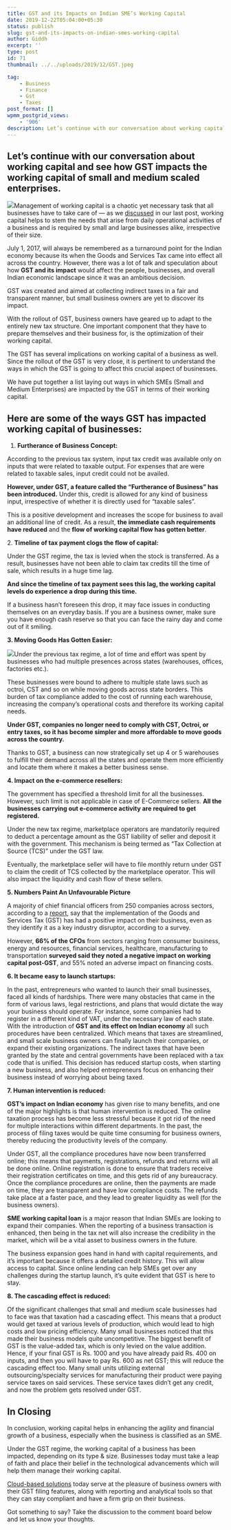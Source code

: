 ```yaml
---
title: GST and its Impacts on Indian SME’s Working Capital
date: 2019-12-22T05:04:00+05:30
status: publish
slug: gst-and-its-impacts-on-indian-smes-working-capital
author: Giddh
excerpt: ''
type: post
id: 71
thumbnail: ../../uploads/2019/12/GST.jpeg

tag:
    - Business
    - Finance
    - Gst
    - Taxes
post_format: []
wpmm_postgrid_views:
    - '906'
description: Let’s continue with our conversation about working capital and see how GST impacts the working capital of small and medium scaled enterprises. 
---
```

 Let’s continue with our conversation about working capital and see how GST impacts the working capital of small and medium scaled enterprises. 
------------------------------------------------------------------------------------------------------------------------------------------------

<img class="wp-block-image size-large" src = "https://miro.medium.com/max/726/1*PVLEVH_wP0Ds_vD2uYgXBQ.jpeg" />Management of working capital is a chaotic yet necessary task that all businesses have to take care of — as we [discussed](https://giddh.com/blog/5-simple-financial-ratios-to-evaluate-the-health-of-your-business) in our last post, working capital helps to stem the needs that arise from daily operational activities of a business and is required by small and large businesses alike, irrespective of their size.

July 1, 2017, will always be remembered as a turnaround point for the Indian economy because its when the Goods and Services Tax came into effect all across the country. However, there was a lot of talk and speculation about how **GST and its impact** would affect the people, businesses, and overall Indian economic landscape since it was an ambitious decision.

GST was created and aimed at collecting indirect taxes in a fair and transparent manner, but small business owners are yet to discover its impact.

With the rollout of GST, business owners have geared up to adapt to the entirely new tax structure. One important component that they have to prepare themselves and their business for, is the optimization of their working capital.

The GST has several implications on working capital of a business as well. Since the rollout of the GST is very close, it is pertinent to understand the ways in which the GST is going to affect this crucial aspect of businesses.

We have put together a list laying out ways in which SMEs (Small and Medium Enterprises) are impacted by the GST in terms of their working capital.

**Here are some of the ways GST has impacted working capital of businesses:**
-----------------------------------------------------------------------------

1. **Furtherance of Business Concept:**

According to the previous tax system, input tax credit was available only on inputs that were related to taxable output. For expenses that are were related to taxable sales, input credit could not be availed.

**However, under GST, a feature called the “Furtherance of Business” has been introduced.** Under this, credit is allowed for any kind of business input, irrespective of whether it is directly used for “taxable sales”.

This is a positive development and increases the scope for business to avail an additional line of credit. As a result, **the immediate cash requirements have reduced** and the **flow of working capital flow has gotten better**.

2\. **Timeline of tax payment clogs the flow of capital:**

Under the GST regime, the tax is levied when the stock is transferred. As a result, businesses have not been able to claim tax credits till the time of sale, which results in a huge time lag.

**And since the timeline of tax payment sees this lag, the working capital levels do experience a drop during this time.**

If a business hasn’t foreseen this drop, it may face issues in conducting themselves on an everyday basis. If you are a business owner, make sure you have enough cash reserve so that you can face the rainy day and come out of it smiling.

**3. Moving Goods Has Gotten Easier:**

<img class="wp-block-image size-large" src ="https://miro.medium.com/max/473/1*KHI91cxPWtCT13wpAzB18w.jpeg" />Under the previous tax regime, a lot of time and effort was spent by businesses who had multiple presences across states (warehouses, offices, factories etc.).

These businesses were bound to adhere to multiple state laws such as octroi, CST and so on while moving goods across state borders. This burden of tax compliance added to the cost of running each warehouse, increasing the company’s operational costs and therefore its working capital needs.

**Under GST, companies no longer need to comply with CST, Octroi, or entry taxes, so it has become simpler and more affordable to move goods across the country.**

Thanks to GST, a business can now strategically set up 4 or 5 warehouses to fulfill their demand across all the states and operate them more efficiently and locate them where it makes a better business sense.

**4. Impact on the e-commerce resellers:**

The government has specified a threshold limit for all the businesses. However, such limit is not applicable in case of E-Commerce sellers. **All the businesses carrying out e-commerce activity are required to get registered.**

Under the new tax regime, marketplace operators are mandatorily required to deduct a percentage amount as the GST liability of seller and deposit it with the government. This mechanism is being termed as “Tax Collection at Source (TCS)” under the GST law.

Eventually, the marketplace seller will have to file monthly return under GST to claim the credit of TCS collected by the marketplace operator. This will also impact the liquidity and cash flow of these sellers.

**5. Numbers Paint An Unfavourable Picture**

A majority of chief financial officers from 250 companies across sectors, according to a [report](https://www.hindustantimes.com/business-news/one-year-on-gst-gets-a-thumbs-up-from-cfos-in-india-but-remains-a-key-concern/story-YCrITMrLdbut5CMDdukJXP.html), say that the implementation of the Goods and Services Tax (GST) has had a positive impact on their business, even as they identify it as a key industry disruptor, according to a survey.

However, **66% of the CFOs** from sectors ranging from consumer business, energy and resources, financial services, healthcare, manufacturing to transportation **surveyed said they noted a negative impact on working capital post-GST**, and 55% noted an adverse impact on financing costs.

**6. It became easy to launch startups:**

In the past, entrepreneurs who wanted to launch their small businesses, faced all kinds of hardships. There were many obstacles that came in the form of various laws, legal restrictions, and plans that would dictate the way your business should operate. For instance, some companies had to register in a different kind of VAT, under the necessary law of each state. With the introduction of **GST and its effect on Indian economy** all such procedures have been centralized. Which means that taxes are streamlined, and small scale business owners can finally launch their companies, or expand their existing organizations. The indirect taxes that have been granted by the state and central governments have been replaced with a tax code that is unified. This decision has reduced startup costs, when starting a new business, and also helped entrepreneurs focus on enhancing their business instead of worrying about being taxed.

**7. Human intervention is reduced:**

**GST’s impact on Indian economy** has given rise to many benefits, and one of the major highlights is that human intervention is reduced. The online taxation process has become less stressful because it got rid of the need for multiple interactions within different departments. In the past, the process of filing taxes would be quite time consuming for business owners, thereby reducing the productivity levels of the company.

Under GST, all the compliance procedures have now been transferred online; this means that payments, registrations, refunds and returns will all be done online. Online registration is done to ensure that traders receive their registration certificates on time, and this gets rid of any bureaucracy. Once the compliance procedures are online, then the payments are made on time, they are transparent and have low compliance costs. The refunds take place at a faster pace, and they lead to greater liquidity as well (for the business owners).

**SME working capital loan** is a major reason that Indian SMEs are looking to expand their companies. When the reporting of a business transaction is enhanced, then being in the tax net will also increase the credibility in the market, which will be a vital asset to business owners in the future.

The business expansion goes hand in hand with capital requirements, and it’s important because it offers a detailed credit history. This will allow access to capital. Since online lending can help SMEs get over any challenges during the startup launch, it’s quite evident that GST is here to stay.

**8. The cascading effect is reduced:**

Of the significant challenges that small and medium scale businesses had to face was that taxation had a cascading effect. This means that a product would get taxed at various levels of production, which would lead to high costs and low pricing efficiency. Many small businesses noticed that this made their business models quite uncompetitive. The biggest benefit of GST is the value-added tax, which is only levied on the value addition. Hence, if your final GST is Rs. 1000 and you have already paid Rs. 400 on inputs, and then you will have to pay Rs. 600 as net GST; this will reduce the cascading effect too. Many small units utilizing external outsourcing/specialty services for manufacturing their product were paying service taxes on said services. These service taxes didn’t get any credit, and now the problem gets resolved under GST.

In Closing
----------

In conclusion, working capital helps in enhancing the agility and financial growth of a business, especially when the business is classified as an SME.

Under the GST regime, the working capital of a business has been impacted, depending on its type &amp; size. Businesses today must take a leap of faith and place their belief in the technological advancements which will help them manage their working capital.

[Cloud-based solutions](https://giddh.com) today serve at the pleasure of business owners with their GST filing features, along with reporting and analytical tools so that they can stay compliant and have a firm grip on their business.

Got something to say? Take the discussion to the comment board below and let us know your thoughts.